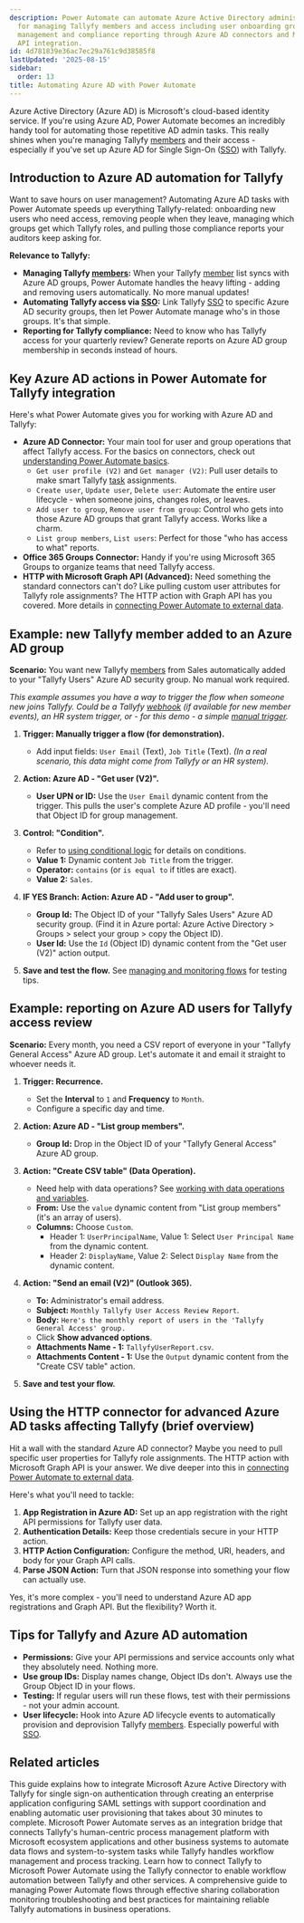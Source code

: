 ```yaml
---
description: Power Automate can automate Azure Active Directory administrative tasks
  for managing Tallyfy members and access including user onboarding group membership
  management and compliance reporting through Azure AD connectors and Microsoft Graph
  API integration.
id: 4d781839e36ac7ec29a761c9d38585f8
lastUpdated: '2025-08-15'
sidebar:
  order: 13
title: Automating Azure AD with Power Automate
---
```



Azure Active Directory (Azure AD) is Microsoft's cloud-based identity service. If you're using Azure AD, Power Automate becomes an incredibly handy tool for automating those repetitive AD admin tasks. This really shines when you're managing Tallyfy [members](/products/pro/documenting/members/) and their access - especially if you've set up Azure AD for Single Sign-On ([SSO](/products/pro/integrations/authentication/)) with Tallyfy.

## Introduction to Azure AD automation for Tallyfy

Want to save hours on user management? Automating Azure AD tasks with Power Automate speeds up everything Tallyfy-related: onboarding new users who need access, removing people when they leave, managing which groups get which Tallyfy roles, and pulling those compliance reports your auditors keep asking for.

**Relevance to Tallyfy:**

*   **Managing Tallyfy [members](/products/pro/documenting/members/):** When your Tallyfy [member](/products/pro/documenting/members/) list syncs with Azure AD groups, Power Automate handles the heavy lifting - adding and removing users automatically. No more manual updates!
*   **Automating Tallyfy access via [SSO](/products/pro/integrations/authentication/):** Link Tallyfy [SSO](/products/pro/integrations/authentication/) to specific Azure AD security groups, then let Power Automate manage who's in those groups. It's that simple.
*   **Reporting for Tallyfy compliance:** Need to know who has Tallyfy access for your quarterly review? Generate reports on Azure AD group membership in seconds instead of hours.

## Key Azure AD actions in Power Automate for Tallyfy integration

Here's what Power Automate gives you for working with Azure AD and Tallyfy:

*   **Azure AD Connector:** Your main tool for user and group operations that affect Tallyfy access. For the basics on connectors, check out [understanding Power Automate basics](/products/pro/integrations/middleware/power-automate/understanding-power-automate-basics/).
    *   `Get user profile (V2)` and `Get manager (V2)`: Pull user details to make smart Tallyfy [task](/products/pro/tracking-and-tasks/tasks/) assignments.
    *   `Create user`, `Update user`, `Delete user`: Automate the entire user lifecycle - when someone joins, changes roles, or leaves.
    *   `Add user to group`, `Remove user from group`: Control who gets into those Azure AD groups that grant Tallyfy access. Works like a charm.
    *   `List group members`, `List users`: Perfect for those "who has access to what" reports.
*   **Office 365 Groups Connector:** Handy if you're using Microsoft 365 Groups to organize teams that need Tallyfy access.
*   **HTTP with Microsoft Graph API (Advanced):** Need something the standard connectors can't do? Like pulling custom user attributes for Tallyfy role assignments? The HTTP action with Graph API has you covered. More details in [connecting Power Automate to external data](/products/pro/integrations/middleware/power-automate/connecting-power-automate-to-external-data/).

## Example: new Tallyfy member added to an Azure AD group

**Scenario:** You want new Tallyfy [members](/products/pro/documenting/members/) from Sales automatically added to your "Tallyfy Users" Azure AD security group. No manual work required.

*This example assumes you have a way to trigger the flow when someone new joins Tallyfy. Could be a Tallyfy [webhook](/products/pro/integrations/webhooks/) (if available for new member events), an HR system trigger, or - for this demo - a simple [manual trigger](/products/pro/integrations/middleware/power-automate/triggering-flows-manually-button-flows/).*

<Steps>

1.  **Trigger: Manually trigger a flow (for demonstration).**
    *   Add input fields: `User Email` (Text), `Job Title` (Text).
    *(In a real scenario, this data might come from Tallyfy or an HR system).*

2.  **Action: Azure AD - "Get user (V2)".**
    *   **User UPN or ID:** Use the `User Email` dynamic content from the trigger. This pulls the user's complete Azure AD profile - you'll need that Object ID for group management.

3.  **Control: "Condition".**
    *   Refer to [using conditional logic](/products/pro/integrations/middleware/power-automate/using-conditional-logic-in-power-automate/) for details on conditions.
    *   **Value 1:** Dynamic content `Job Title` from the trigger.
    *   **Operator:** `contains` (or `is equal to` if titles are exact).
    *   **Value 2:** `Sales`.

4.  **IF YES Branch: Action: Azure AD - "Add user to group".**
    *   **Group Id:** The Object ID of your "Tallyfy Sales Users" Azure AD security group. (Find it in Azure portal: Azure Active Directory > Groups > select your group > copy the Object ID).
    *   **User Id:** Use the `Id` (Object ID) dynamic content from the "Get user (V2)" action output.



5.  **Save and test the flow.** See [managing and monitoring flows](/products/pro/integrations/middleware/power-automate/managing-and-monitoring-power-automate-flows/) for testing tips.

</Steps>

## Example: reporting on Azure AD users for Tallyfy access review

**Scenario:** Every month, you need a CSV report of everyone in your "Tallyfy General Access" Azure AD group. Let's automate it and email it straight to whoever needs it.

<Steps>

1.  **Trigger: Recurrence.**
    *   Set the **Interval** to `1` and **Frequency** to `Month`.
    *   Configure a specific day and time.

2.  **Action: Azure AD - "List group members".**
    *   **Group Id:** Drop in the Object ID of your "Tallyfy General Access" Azure AD group.

3.  **Action: "Create CSV table" (Data Operation).**
    *   Need help with data operations? See [working with data operations and variables](/products/pro/integrations/middleware/power-automate/working-with-data-operations-and-variables/).
    *   **From:** Use the `value` dynamic content from "List group members" (it's an array of users).
    *   **Columns:** Choose `Custom`.
        *   Header 1: `UserPrincipalName`, Value 1: Select `User Principal Name` from the dynamic content.
        *   Header 2: `DisplayName`, Value 2: Select `Display Name` from the dynamic content.



4.  **Action: "Send an email (V2)" (Outlook 365).**
    *   **To:** Administrator's email address.
    *   **Subject:** `Monthly Tallyfy User Access Review Report`.
    *   **Body:** `Here's the monthly report of users in the 'Tallyfy General Access' group.`
    *   Click **Show advanced options**.
    *   **Attachments Name - 1:** `TallyfyUserReport.csv`.
    *   **Attachments Content - 1:** Use the `Output` dynamic content from the "Create CSV table" action.

5.  **Save and test your flow.**

</Steps>

## Using the HTTP connector for advanced Azure AD tasks affecting Tallyfy (brief overview)

Hit a wall with the standard Azure AD connector? Maybe you need to pull specific user properties for Tallyfy role assignments. The HTTP action with Microsoft Graph API is your answer. We dive deeper into this in [connecting Power Automate to external data](/products/pro/integrations/middleware/power-automate/connecting-power-automate-to-external-data/).

Here's what you'll need to tackle:
1.  **App Registration in Azure AD:** Set up an app registration with the right API permissions for Tallyfy user data.
2.  **Authentication Details:** Keep those credentials secure in your HTTP action.
3.  **HTTP Action Configuration:** Configure the method, URI, headers, and body for your Graph API calls.
4.  **Parse JSON Action:** Turn that JSON response into something your flow can actually use.

Yes, it's more complex - you'll need to understand Azure AD app registrations and Graph API. But the flexibility? Worth it.

## Tips for Tallyfy and Azure AD automation

*   **Permissions:** Give your API permissions and service accounts only what they absolutely need. Nothing more.
*   **Use group IDs:** Display names change, Object IDs don't. Always use the Group Object ID in your flows.
*   **Testing:** If regular users will run these flows, test with their permissions - not your admin account.
*   **User lifecycle:** Hook into Azure AD lifecycle events to automatically provision and deprovision Tallyfy [members](/products/pro/documenting/members/). Especially powerful with [SSO](/products/pro/integrations/authentication/).


## Related articles
<CardGrid>
<LinkTitleCard header="<b>Authentication > Integrate Azure AD with Tallyfy</b>" href="/products/pro/integrations/authentication/how-to-integrate-azure-ad-samlsso-with-tallyfy/" > This guide explains how to integrate Microsoft Azure Active Directory with Tallyfy for single sign-on authentication through creating an enterprise application configuring SAML settings with support coordination and enabling automatic user provisioning that takes about 30 minutes to complete. </LinkTitleCard>
<LinkTitleCard header="<b>Middleware > Power Automate</b>" href="/products/pro/integrations/middleware/power-automate/" > Microsoft Power Automate serves as an integration bridge that connects Tallyfy's human-centric process management platform with Microsoft ecosystem applications and other business systems to automate data flows and system-to-system tasks while Tallyfy handles workflow management and process tracking. </LinkTitleCard>
<LinkTitleCard header="<b>Power Automate > Connect Tallyfy to Power Automate</b>" href="/products/pro/integrations/middleware/power-automate/how-can-i-integrate-tallyfy-with-microsoft-power-automate/" > Learn how to connect Tallyfy to Microsoft Power Automate using the Tallyfy connector to enable workflow automation between Tallyfy and other services. </LinkTitleCard>
<LinkTitleCard header="<b>Power Automate > Managing and monitoring power automate flows</b>" href="/products/pro/integrations/middleware/power-automate/managing-and-monitoring-power-automate-flows/" > A comprehensive guide to managing Power Automate flows through effective sharing collaboration monitoring troubleshooting and best practices for maintaining reliable Tallyfy automations in business operations. </LinkTitleCard>
</CardGrid>